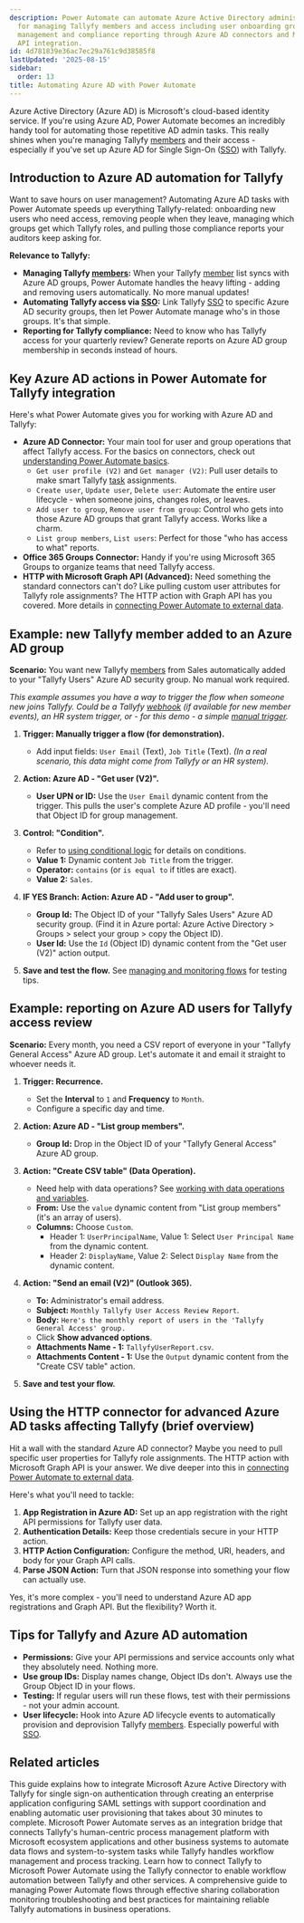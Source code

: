 ```yaml
---
description: Power Automate can automate Azure Active Directory administrative tasks
  for managing Tallyfy members and access including user onboarding group membership
  management and compliance reporting through Azure AD connectors and Microsoft Graph
  API integration.
id: 4d781839e36ac7ec29a761c9d38585f8
lastUpdated: '2025-08-15'
sidebar:
  order: 13
title: Automating Azure AD with Power Automate
---
```



Azure Active Directory (Azure AD) is Microsoft's cloud-based identity service. If you're using Azure AD, Power Automate becomes an incredibly handy tool for automating those repetitive AD admin tasks. This really shines when you're managing Tallyfy [members](/products/pro/documenting/members/) and their access - especially if you've set up Azure AD for Single Sign-On ([SSO](/products/pro/integrations/authentication/)) with Tallyfy.

## Introduction to Azure AD automation for Tallyfy

Want to save hours on user management? Automating Azure AD tasks with Power Automate speeds up everything Tallyfy-related: onboarding new users who need access, removing people when they leave, managing which groups get which Tallyfy roles, and pulling those compliance reports your auditors keep asking for.

**Relevance to Tallyfy:**

*   **Managing Tallyfy [members](/products/pro/documenting/members/):** When your Tallyfy [member](/products/pro/documenting/members/) list syncs with Azure AD groups, Power Automate handles the heavy lifting - adding and removing users automatically. No more manual updates!
*   **Automating Tallyfy access via [SSO](/products/pro/integrations/authentication/):** Link Tallyfy [SSO](/products/pro/integrations/authentication/) to specific Azure AD security groups, then let Power Automate manage who's in those groups. It's that simple.
*   **Reporting for Tallyfy compliance:** Need to know who has Tallyfy access for your quarterly review? Generate reports on Azure AD group membership in seconds instead of hours.

## Key Azure AD actions in Power Automate for Tallyfy integration

Here's what Power Automate gives you for working with Azure AD and Tallyfy:

*   **Azure AD Connector:** Your main tool for user and group operations that affect Tallyfy access. For the basics on connectors, check out [understanding Power Automate basics](/products/pro/integrations/middleware/power-automate/understanding-power-automate-basics/).
    *   `Get user profile (V2)` and `Get manager (V2)`: Pull user details to make smart Tallyfy [task](/products/pro/tracking-and-tasks/tasks/) assignments.
    *   `Create user`, `Update user`, `Delete user`: Automate the entire user lifecycle - when someone joins, changes roles, or leaves.
    *   `Add user to group`, `Remove user from group`: Control who gets into those Azure AD groups that grant Tallyfy access. Works like a charm.
    *   `List group members`, `List users`: Perfect for those "who has access to what" reports.
*   **Office 365 Groups Connector:** Handy if you're using Microsoft 365 Groups to organize teams that need Tallyfy access.
*   **HTTP with Microsoft Graph API (Advanced):** Need something the standard connectors can't do? Like pulling custom user attributes for Tallyfy role assignments? The HTTP action with Graph API has you covered. More details in [connecting Power Automate to external data](/products/pro/integrations/middleware/power-automate/connecting-power-automate-to-external-data/).

## Example: new Tallyfy member added to an Azure AD group

**Scenario:** You want new Tallyfy [members](/products/pro/documenting/members/) from Sales automatically added to your "Tallyfy Users" Azure AD security group. No manual work required.

*This example assumes you have a way to trigger the flow when someone new joins Tallyfy. Could be a Tallyfy [webhook](/products/pro/integrations/webhooks/) (if available for new member events), an HR system trigger, or - for this demo - a simple [manual trigger](/products/pro/integrations/middleware/power-automate/triggering-flows-manually-button-flows/).*

<Steps>

1.  **Trigger: Manually trigger a flow (for demonstration).**
    *   Add input fields: `User Email` (Text), `Job Title` (Text).
    *(In a real scenario, this data might come from Tallyfy or an HR system).*

2.  **Action: Azure AD - "Get user (V2)".**
    *   **User UPN or ID:** Use the `User Email` dynamic content from the trigger. This pulls the user's complete Azure AD profile - you'll need that Object ID for group management.

3.  **Control: "Condition".**
    *   Refer to [using conditional logic](/products/pro/integrations/middleware/power-automate/using-conditional-logic-in-power-automate/) for details on conditions.
    *   **Value 1:** Dynamic content `Job Title` from the trigger.
    *   **Operator:** `contains` (or `is equal to` if titles are exact).
    *   **Value 2:** `Sales`.

4.  **IF YES Branch: Action: Azure AD - "Add user to group".**
    *   **Group Id:** The Object ID of your "Tallyfy Sales Users" Azure AD security group. (Find it in Azure portal: Azure Active Directory > Groups > select your group > copy the Object ID).
    *   **User Id:** Use the `Id` (Object ID) dynamic content from the "Get user (V2)" action output.



5.  **Save and test the flow.** See [managing and monitoring flows](/products/pro/integrations/middleware/power-automate/managing-and-monitoring-power-automate-flows/) for testing tips.

</Steps>

## Example: reporting on Azure AD users for Tallyfy access review

**Scenario:** Every month, you need a CSV report of everyone in your "Tallyfy General Access" Azure AD group. Let's automate it and email it straight to whoever needs it.

<Steps>

1.  **Trigger: Recurrence.**
    *   Set the **Interval** to `1` and **Frequency** to `Month`.
    *   Configure a specific day and time.

2.  **Action: Azure AD - "List group members".**
    *   **Group Id:** Drop in the Object ID of your "Tallyfy General Access" Azure AD group.

3.  **Action: "Create CSV table" (Data Operation).**
    *   Need help with data operations? See [working with data operations and variables](/products/pro/integrations/middleware/power-automate/working-with-data-operations-and-variables/).
    *   **From:** Use the `value` dynamic content from "List group members" (it's an array of users).
    *   **Columns:** Choose `Custom`.
        *   Header 1: `UserPrincipalName`, Value 1: Select `User Principal Name` from the dynamic content.
        *   Header 2: `DisplayName`, Value 2: Select `Display Name` from the dynamic content.



4.  **Action: "Send an email (V2)" (Outlook 365).**
    *   **To:** Administrator's email address.
    *   **Subject:** `Monthly Tallyfy User Access Review Report`.
    *   **Body:** `Here's the monthly report of users in the 'Tallyfy General Access' group.`
    *   Click **Show advanced options**.
    *   **Attachments Name - 1:** `TallyfyUserReport.csv`.
    *   **Attachments Content - 1:** Use the `Output` dynamic content from the "Create CSV table" action.

5.  **Save and test your flow.**

</Steps>

## Using the HTTP connector for advanced Azure AD tasks affecting Tallyfy (brief overview)

Hit a wall with the standard Azure AD connector? Maybe you need to pull specific user properties for Tallyfy role assignments. The HTTP action with Microsoft Graph API is your answer. We dive deeper into this in [connecting Power Automate to external data](/products/pro/integrations/middleware/power-automate/connecting-power-automate-to-external-data/).

Here's what you'll need to tackle:
1.  **App Registration in Azure AD:** Set up an app registration with the right API permissions for Tallyfy user data.
2.  **Authentication Details:** Keep those credentials secure in your HTTP action.
3.  **HTTP Action Configuration:** Configure the method, URI, headers, and body for your Graph API calls.
4.  **Parse JSON Action:** Turn that JSON response into something your flow can actually use.

Yes, it's more complex - you'll need to understand Azure AD app registrations and Graph API. But the flexibility? Worth it.

## Tips for Tallyfy and Azure AD automation

*   **Permissions:** Give your API permissions and service accounts only what they absolutely need. Nothing more.
*   **Use group IDs:** Display names change, Object IDs don't. Always use the Group Object ID in your flows.
*   **Testing:** If regular users will run these flows, test with their permissions - not your admin account.
*   **User lifecycle:** Hook into Azure AD lifecycle events to automatically provision and deprovision Tallyfy [members](/products/pro/documenting/members/). Especially powerful with [SSO](/products/pro/integrations/authentication/).


## Related articles
<CardGrid>
<LinkTitleCard header="<b>Authentication > Integrate Azure AD with Tallyfy</b>" href="/products/pro/integrations/authentication/how-to-integrate-azure-ad-samlsso-with-tallyfy/" > This guide explains how to integrate Microsoft Azure Active Directory with Tallyfy for single sign-on authentication through creating an enterprise application configuring SAML settings with support coordination and enabling automatic user provisioning that takes about 30 minutes to complete. </LinkTitleCard>
<LinkTitleCard header="<b>Middleware > Power Automate</b>" href="/products/pro/integrations/middleware/power-automate/" > Microsoft Power Automate serves as an integration bridge that connects Tallyfy's human-centric process management platform with Microsoft ecosystem applications and other business systems to automate data flows and system-to-system tasks while Tallyfy handles workflow management and process tracking. </LinkTitleCard>
<LinkTitleCard header="<b>Power Automate > Connect Tallyfy to Power Automate</b>" href="/products/pro/integrations/middleware/power-automate/how-can-i-integrate-tallyfy-with-microsoft-power-automate/" > Learn how to connect Tallyfy to Microsoft Power Automate using the Tallyfy connector to enable workflow automation between Tallyfy and other services. </LinkTitleCard>
<LinkTitleCard header="<b>Power Automate > Managing and monitoring power automate flows</b>" href="/products/pro/integrations/middleware/power-automate/managing-and-monitoring-power-automate-flows/" > A comprehensive guide to managing Power Automate flows through effective sharing collaboration monitoring troubleshooting and best practices for maintaining reliable Tallyfy automations in business operations. </LinkTitleCard>
</CardGrid>